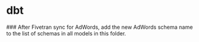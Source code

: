 
# dbt

<Steps>
### After Fivetran sync for AdWords, add the new AdWords schema name to the list of schemas in all models in this folder.
</Steps>